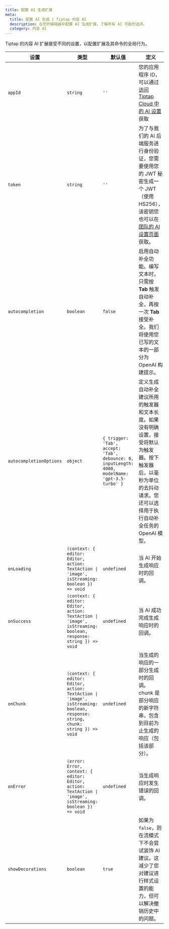 ```yaml
---
title: 配置 AI 生成扩展
meta:
  title: 配置 AI 生成 | Tiptap 内容 AI
  description: 在您的编辑器中配置 AI 生成扩展，了解所有 AI 可能的选项。
  category: 内容 AI
---
```


Tiptap 的内容 AI 扩展接受不同的设置，以配置扩展及其命令的全局行为。

| 设置                     | 类型                                                                                                                            | 默认值                                                                                          | 定义                                                                                                                                                                                                                                                  |
|-------------------------|-------------------------------------------------------------------------------------------------------------------------------|------------------------------------------------------------------------------------------------|-----------------------------------------------------------------------------------------------------------------------------------------------------------------------------------------------------------------------------------------------------|
| `appId`                 | `string`                                                                                                                      | `''`                                                                                           | 您的应用程序 ID，可以通过 [访问 Tiptap Cloud 中的 AI 设置](https://collab.tiptap.dev/ai-settings) 获取                                                                                                                                        |
| `token`                 | `string`                                                                                                                      | `''`                                                                                           | 为了与我们的 AI 后端服务进行身份验证，您需要使用您的 JWT 秘密生成一个 JWT（使用 HS256），该密钥您也可以在 [团队的 AI 设置页面](https://cloud.tiptap.dev/ai-settings) 获取。                                                                 |
| `autocompletion`        | `boolean`                                                                                                                     | `false`                                                                                        | 启用自动补全功能。编写文本时，只需按 **Tab** 触发自动补全，再按一次 **Tab** 接受补全。我们将使用您已写的文本的一部分为 OpenAI 构建提示。                                                                                                         |
| `autocompletionOptions` | `object`                                                                                                                      | `{ trigger: 'Tab', accept: 'Tab', debounce: 0, inputLength: 4000, modelName: 'gpt-3.5-turbo' }` | 定义生成自动补全建议所用的触发器和文本长度。如果没有明确设置，接受将默认为触发器。按下触发器后，以毫秒为单位的去抖动请求。您还可以选择用于执行自动补全任务的 OpenAI 模型。                                                                           |
| `onLoading`             | `(context: { editor: Editor, action: TextAction \| 'image', isStreaming: boolean }) => void`                                  | `undefined`                                                                                    | 当 AI 开始生成响应时的回调。                                                                                                                                                                                                                            |
| `onSuccess`             | `(context: { editor: Editor, action: TextAction \| 'image', isStreaming: boolean, response: string }) => void`                | `undefined`                                                                                    | 当 AI 成功完成生成响应时的回调。                                                                                                                                                                                                                      |
| `onChunk`               | `(context: { editor: Editor, action: TextAction \| 'image', isStreaming: boolean, response: string, chunk: string }) => void` | `undefined`                                                                                    | 当生成的响应的一部分生成时的回调。chunk 是部分响应的新字符串，包含到目前为止生成的响应（包括该部分）。                                                                                                                                                                       |
| `onError`               | `(error: Error, context: { editor: Editor, action: TextAction \| 'image', isStreaming: boolean }) => void`                    | `undefined`                                                                                    | 当生成响应时发生错误的回调。                                                                                                                                                                                                                          |
| `showDecorations`       | `boolean`                                                                                                                     | `true`                                                                                         | 如果为 `false`，则在流模式下不会尝试装饰 AI 建议。这减少了您对建议进行样式设置的能力，但可以解决撤销历史中的问题。                                                                                                                                                          |